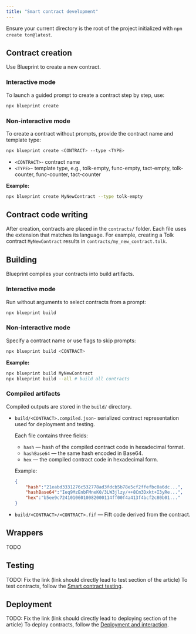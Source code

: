 ```yaml
---
title: "Smart contract development"
---
```


Ensure your current directory is the root of the project initialized with `npm create ton@latest`.

## Contract creation
Use Blueprint to create a new contract.

### Interactive mode

To launch a guided prompt to create a contract step by step, use:

```bash
npx blueprint create
```

### Non-interactive mode

To create a contract without prompts, provide the contract name and template type:

```bash
npx blueprint create <CONTRACT> --type <TYPE>
```
- `<CONTRACT>`- contract name
- `<TYPE>`- template type, e.g., tolk-empty, func-empty, tact-empty, tolk-counter, func-counter, tact-counter

**Example:**
```bash
npx blueprint create MyNewContract --type tolk-empty
```

## Contract code writing

After creation, contracts are placed in the `contracts/` folder.
Each file uses the extension that matches its language.
For example, creating a Tolk contract `MyNewContract` results in `contracts/my_new_contract.tolk`.


## Building

Blueprint compiles your contracts into build artifacts.

### Interactive mode

Run without arguments to select contracts from a prompt:

```bash
npx blueprint build
```

### Non-interactive mode

Specify a contract name or use flags to skip prompts:

```bash
npx blueprint build <CONTRACT>
```

**Example:**
```bash
npx blueprint build MyNewContract
npx blueprint build --all # build all contracts
```

### Compiled artifacts

Compiled outputs are stored in the `build/` directory.

- `build/<CONTRACT>.compiled.json`- serialized contract representation used for deployment and testing.

    Each file contains three fields:

    - `hash` — hash of the compiled contract code in hexadecimal format.
    - `hashBase64`  — the same hash encoded in Base64.
    - `hex` — the compiled contract code in hexadecimal form.

    Example:

    ```json title='<CONTRACT>.compiled.json'
    {
        "hash":"21eabd3331276c532778ad3fdcb5b78e5cf2ffefbc0a6dc...",
        "hashBase64":"Ieq9MzEnbFMneK0/3LW3jlzy/++8Cm3Dxkt+I3yRe...",
        "hex":"b5ee9c72410106010082000114ff00f4a413f4bcf2c80b01..."
    }
    ```

- `build/<CONTRACT>/<CONTRACT>.fif` — Fift code derived from the contract.

## Wrappers

TODO

## Testing

TODO: Fix the link (link should directly lead to test section of the article)
To test contracts, follow the [Smart contract testing](/ecosystem/blueprint/test).

## Deployment

TODO: Fix the link (link should directly lead to deploying section of the article)
To deploy contracts, follow the [Deployment and interaction](/ecosystem/blueprint/deploy).

